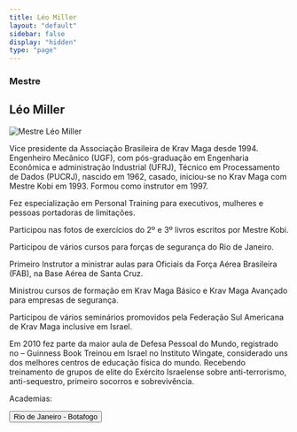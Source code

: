 ```yaml
---
title: Léo Miller
layout: "default"
sidebar: false
display: "hidden"
type: "page"
---
```



<h3 className="font-semibold">Mestre</h3>
<h2 className="text-3xl font-semibold">Léo Miller</h2>

<Image
  src="/pt/images/federacao/instrutores-licenciados/leo-miller.png"
  alt="Mestre Léo Miller"
  width={400}
  height={400}
  className="float-right mt-6 mb-4 ml-6 h-auto w-sm max-w-1/2"
/>

Vice presidente da Associação Brasileira de Krav Maga desde 1994. Engenheiro Mecânico (UGF), com pós-graduação em Engenharia Econômica e administração Industrial (UFRJ), Técnico em Processamento de Dados (PUCRJ), nascido em 1962, casado, iniciou-se no Krav Maga com Mestre Kobi em 1993. Formou como instrutor em 1997.

Fez especialização em Personal Training para executivos, mulheres e pessoas portadoras de limitações.

Participou nas fotos de exercícios do 2º e 3º livros escritos por Mestre Kobi.

Participou de vários cursos para forças de segurança do Rio de Janeiro.

Primeiro Instrutor a ministrar aulas para Oficiais da Força Aérea Brasileira (FAB), na Base Aérea de Santa Cruz.

Ministrou cursos de formação em Krav Maga Básico e Krav Maga Avançado para empresas de segurança.

Participou de vários seminários promovidos pela Federação Sul Americana de Krav Maga inclusive em Israel.

Em 2010 fez parte da maior aula de Defesa Pessoal do Mundo, registrado no – Guinness Book Treinou em Israel no Instituto Wingate, considerado uns dos melhores centros de educação física do mundo. Recebendo treinamento de grupos de elite do Exército Israelense sobre anti-terrorismo, anti-sequestro, primeiro socorros e sobrevivência.

Academias:

<div asChild className="mt-6 w-full">
  <Button
    asChild
    size="free"
    className="mx-auto bg-red-500 text-center text-xl hover:cursor-pointer">
    <Link href="/academias/brasil/rio-de-janeiro/botafogo">
      Rio de Janeiro - Botafogo
    </Link>
  </Button>
</div>

